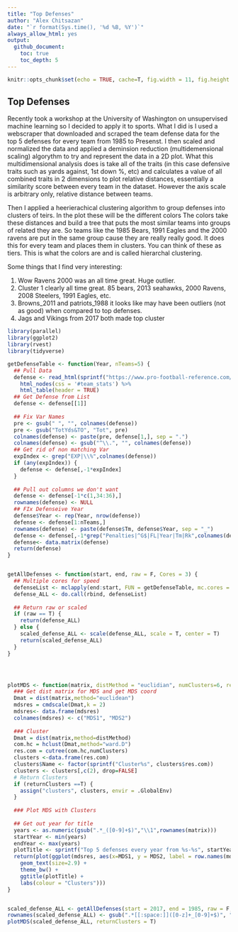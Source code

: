 ```yaml
---
title: "Top Defenses"
author: "Alex Chitsazan"
date: "`r format(Sys.time(), '%d %B, %Y')`"
always_allow_html: yes  
output:
  github_document:
    toc: true
    toc_depth: 5
---
```



```r
knitr::opts_chunk$set(echo = TRUE, cache=T, fig.width = 11, fig.height = 8.5)
```

## Top Defenses

Recently took a workshop at the University of Washington on unsupervised machine learning so I decided to apply it to sports. What I did is I used a webscraper that downloaded and scraped the team defense data for the top 5 defenses for every team from 1985 to Presenst. I then scaled and normalized the data and applied a deminsion reduction (multidemensional scaling) algorythm to try and represent the data in a 2D plot. What this multidimensional analysis does is take all of the traits (in this case defensive traits such as yards against, 1st down %, etc) and calculates a value of all combined traits in 2 dimensions to plot relative distances, essentially a similarity score between every team in the dataset. However the axis scale is arbitrary only, relative distance between teams.



Then I applied a heerierachical clustering algorithm to group defenses into clusters of teirs. In the plot these will be the different colors The colors take these distances and build a tree that puts the most similar teams into groups of related they are. So teams like the 1985 Bears, 1991 Eagles and the 2000 ravens are put in the same group cause they are really really good. It does this for every team and places them in clusters. You can think of these as tiers. This is what the colors are and is called hierarchal clustering.

Some things that I find very interesting:

1. Wow Ravens 2000 was an all time great. Huge outlier. 
2. Cluster 1 clearly all time great. 85 bears, 2013 seahawks, 2000 Ravens, 2008 Steelers, 1991 Eagles, etc.
3. Browns_2011 and patriots_1988 it looks like may have been outliers (not as good) when compared to top defenses. 
4. Jags and Vikings from 2017 both made top cluster

```r
library(parallel)
library(ggplot2)
library(rvest)
library(tidyverse)

getDefenseTable <- function(Year, nTeams=5) {
  ## Pull Data
  defense <- read_html(sprintf("https://www.pro-football-reference.com/years/%s/opp.htm", Year)) %>% 
    html_nodes(css = '#team_stats') %>% 
    html_table(header = TRUE)
  ## Get Defense from List
  defense <- defense[[1]]
  
  ## Fix Var Names
  pre <- gsub(" ", "", colnames(defense))
  pre <- gsub("TotYds&TO", "Tot", pre)
  colnames(defense) <- paste(pre, defense[1,], sep = ".")
  colnames(defense) <- gsub("^\\.", "", colnames(defense))
  ## Get rid of non matching Var
  expIndex <- grep("EXP|\\%",colnames(defense))
  if (any(expIndex)) {
    defense <- defense[,-1*expIndex]
  }
  
  ## Pull out columns we don't want
  defense <- defense[-1*c(1,34:36),]
  rownames(defense) <- NULL
  ## FIx Defenseive Year
  defense$Year <- rep(Year, nrow(defense))
  defense <- defense[1:nTeams,]
  rownames(defense) <- paste(defense$Tm, defense$Year, sep = "_")
  defense <- defense[,-1*grep("Penalties|^G$|FL|Year|Tm|Rk",colnames(defense))]
  defense<- data.matrix(defense)
  return(defense)
}


getAllDefenses <- function(start, end, raw = F, Cores = 3) {
  ## Multiple cores for speed
  defenseList <- mclapply(end:start, FUN = getDefenseTable, mc.cores = Cores)
  defense_ALL <- do.call(rbind, defenseList)
  
  ## Return raw or scaled
  if (raw == T) {
    return(defense_ALL)
  } else {
    scaled_defense_ALL <- scale(defense_ALL, scale = T, center = T)
    return(scaled_defense_ALL)
  }
}




plotMDS <- function(matrix, distMethod = "euclidian", numClusters=6, returnClusters=T) {
  ### Get dist matrix for MDS and get MDS coord
  Dmat = dist(matrix,method="euclidean")
  mdsres = cmdscale(Dmat,k = 2)
  mdsres<- data.frame(mdsres)
  colnames(mdsres) <- c("MDS1", "MDS2")
  
  ### Cluster 
  Dmat = dist(matrix,method=distMethod)
  com.hc = hclust(Dmat,method="ward.D")
  res.com = cutree(com.hc,numClusters)
  clusters <-data.frame(res.com)
  clusters$Name <- factor(sprintf("Cluster%s", clusters$res.com))
  clusters <- clusters[,c(2), drop=FALSE]
  # Return Clusters
  if (returnClusters ==T) {
    assign("clusters", clusters, envir = .GlobalEnv)
  }
  
  ### Plot MDS with Clusters
  
  ## Get out year for title
  years <- as.numeric(gsub(".*_([0-9]+$)","\\1",rownames(matrix)))
  startYear <- min(years)
  endYear <- max(years)
  plotTitle <- sprintf("Top 5 defenses every year from %s-%s", startYear, endYear)
  return(plot(ggplot(mdsres, aes(x=MDS1, y = MDS2, label = row.names(mdsres), colour = factor(res.com))) +
    geom_text(size=2.9) + 
    theme_bw() +
    ggtitle(plotTitle) +
    labs(colour = "Clusters")))
}


scaled_defense_ALL <- getAllDefenses(start = 2017, end = 1985, raw = F, Cores = 3)
rownames(scaled_defense_ALL) <- gsub(".*[[:space:]]([0-z]+_[0-9]+$)", "\\1",rownames(scaled_defense_ALL))
plotMDS(scaled_defense_ALL, returnClusters = T)

```
